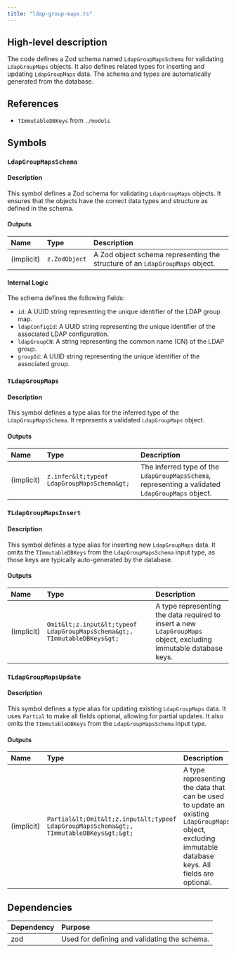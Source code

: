 ```yaml
---
title: "ldap-group-maps.ts"
---
```


## High-level description
The code defines a Zod schema named `LdapGroupMapsSchema` for validating `LdapGroupMaps` objects. It also defines related types for inserting and updating `LdapGroupMaps` data. The schema and types are automatically generated from the database.

## References
- `TImmutableDBKeys` from `./models`

## Symbols
### `LdapGroupMapsSchema`
#### Description
This symbol defines a Zod schema for validating `LdapGroupMaps` objects. It ensures that the objects have the correct data types and structure as defined in the schema.

#### Outputs
| Name | Type | Description |
|:-----|:-----|:------------|
| (implicit) | `z.ZodObject` | A Zod object schema representing the structure of an `LdapGroupMaps` object. |

#### Internal Logic
The schema defines the following fields:
- `id`: A UUID string representing the unique identifier of the LDAP group map.
- `ldapConfigId`: A UUID string representing the unique identifier of the associated LDAP configuration.
- `ldapGroupCN`: A string representing the common name (CN) of the LDAP group.
- `groupId`: A UUID string representing the unique identifier of the associated group.

### `TLdapGroupMaps`
#### Description
This symbol defines a type alias for the inferred type of the `LdapGroupMapsSchema`. It represents a validated `LdapGroupMaps` object.

#### Outputs
| Name | Type | Description |
|:-----|:-----|:------------|
| (implicit) | `z.infer&lt;typeof LdapGroupMapsSchema&gt;` | The inferred type of the `LdapGroupMapsSchema`, representing a validated `LdapGroupMaps` object. |

### `TLdapGroupMapsInsert`
#### Description
This symbol defines a type alias for inserting new `LdapGroupMaps` data. It omits the `TImmutableDBKeys` from the `LdapGroupMapsSchema` input type, as those keys are typically auto-generated by the database.

#### Outputs
| Name | Type | Description |
|:-----|:-----|:------------|
| (implicit) | `Omit&lt;z.input&lt;typeof LdapGroupMapsSchema&gt;, TImmutableDBKeys&gt;` | A type representing the data required to insert a new `LdapGroupMaps` object, excluding immutable database keys. |

### `TLdapGroupMapsUpdate`
#### Description
This symbol defines a type alias for updating existing `LdapGroupMaps` data. It uses `Partial` to make all fields optional, allowing for partial updates. It also omits the `TImmutableDBKeys` from the `LdapGroupMapsSchema` input type.

#### Outputs
| Name | Type | Description |
|:-----|:-----|:------------|
| (implicit) | `Partial&lt;Omit&lt;z.input&lt;typeof LdapGroupMapsSchema&gt;, TImmutableDBKeys&gt;&gt;` | A type representing the data that can be used to update an existing `LdapGroupMaps` object, excluding immutable database keys. All fields are optional. |

## Dependencies
| Dependency | Purpose |
|:-----------|:--------|
| zod | Used for defining and validating the schema. |
